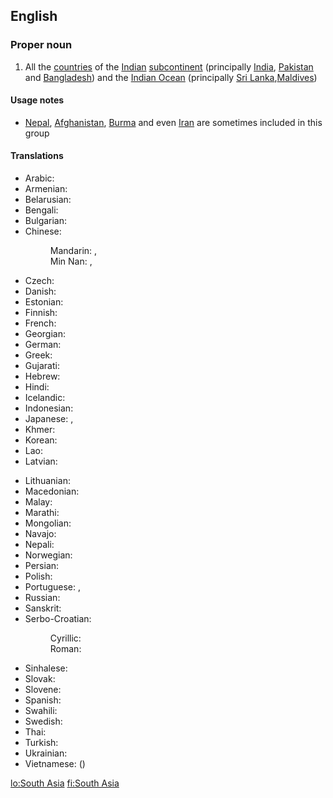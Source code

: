 ==English==

===Proper noun===
{{wikipedia}}
{{en-proper noun}}

# All the [[country|countries]] of the [[Indian]] [[subcontinent]] (principally [[India]], [[Pakistan]] and [[Bangladesh]]) and the [[Indian Ocean]] (principally [[Sri Lanka]],[[Maldives]])

====Usage notes====
* [[Nepal]], [[Afghanistan]], [[Burma]] and even [[Iran]] are sometimes included in this group

====Translations====
{{trans-top|South Asia}}
* Arabic: {{t-|ar|جنوب آسيا|f|tr=januub 'aasiya|sc=Arab}}
* Armenian: {{t-|hy|Հարավային Ասիա|tr=Haravayin Asia|sc=Armn}}
* Belarusian: {{t-|be|Паўднёвая Азія|f|tr=Paŭdnjóvaja Ázija|sc=Cyrl}}
* Bengali: {{t-|bn|দক্ষিণ এশিয়া|tr=dôkhin eshiẏa|sc=Beng}}
* Bulgarian: {{t-|bg|Южна Азия|f|tr=Júžna Ázija|sc=Cyrl}}
* Chinese:
*: Mandarin: {{t|cmn|南亞|sc=Hani}}, {{t|cmn|南亚|tr=Nányà|sc=Hani}}
*: Min Nan: {{t-|nan|南亞|sc=Hans}}, {{t-|nan|南亚|tr=Lâm-A|sc=Hans}}
* Czech: {{t-|cs|Jižní Asie|f}}
* Danish: {{t-|da|Sydasien}}
* Estonian: {{t-|et|Lõuna-Aasia}}
* Finnish: {{t+|fi|Etelä-Aasia}}
* French: {{t-|fr|Asie du Sud|f}}
* Georgian: {{t-|ka|სამხრეთი აზია|tr=samxreti azia|sc=Geor}}
* German: {{t-|de|Südasien|n}}
* Greek: {{t-|el|Νότια Ασία|f|tr=Nótia Asía|sc=Grek}}
* Gujarati: {{t-|gu|દક્ષિણ એશિયા|tr=dakṣiṇ eśiyā|sc=Gujr}}
* Hebrew: {{t-|he|דרום אסיה|f|tr=drom asia|sc=Hebr}}
* Hindi: {{t+|hi|दक्षिण एशिया|n|tr=dakṣiṇ eśiyā}}
* Icelandic: {{t+|is|Suður-Asía|f}}
* Indonesian: {{t-|id|Asia Selatan}}
* Japanese: {{t-|ja|南アジア|tr=Minami-Ajia|sc=Jpan}}, {{t-|ja|南亜|tr=なんあ, Nan-A|sc=Jpan}}
* Khmer: {{t-|km|អាស៊ីទក្សិណ|tr=asie teaksən|sc=Khmr}}
* Korean: {{t-|ko|남아시아|tr=Nam-Asia|sc=Kore}}
* Lao: {{t-|lo|ອາຊີໃຕ້|tr=aːsíː tȃy|sc=Laoo}}
* Latvian: {{t-|lv|Dienvidāzija|f}}
{{trans-mid}}
* Lithuanian: {{t-|lt|Pietų Azija|f}}
* Macedonian: {{t-|mk|Јужна Азија|f|tr=Júžna Ázija|sc=Cyrl}}
* Malay: {{t-|ms|Asia Selatan}}
* Marathi: {{t-|mr|दक्षिण एशिया|n|tr=dakṣiṇ eśiyā|sc=Deva}}
* Mongolian: {{t-|mn|Өмнөд Ази|tr=Ömnöd Azi|sc=Cyrl}}
* Navajo: {{tø|nv|Naakaii Dootłʼizhí Dabikéyah}}
* Nepali: {{t+|ne|दक्षिण एशिया|n|tr=dakṣiṇ eśiyā|sc=Deva}}
* Norwegian: {{t-|no|Sør-Asia}}
* Persian: {{t-|fa|آسیای جنوبی|tr=âsiyâ-ye janubi|sc=fa-Arab}}
* Polish: {{t-|pl|Azja Południowa|f}}
* Portuguese: {{t-|pt|Ásia do Sul|f}}, {{t-|pt|Ásia Meridional|f}}
* Russian: {{t-|ru|Южная Азия|f|tr=Júžnaja Ázija|sc=Cyrl}}
* Sanskrit: {{t-|sa|दक्षिण एशिया|n|tr=dakṣiṇ eśiyā}}
* Serbo-Croatian:
*: Cyrillic: {{t-|sh|Јужна Азија|f}}
*: Roman: {{t-|sh|Južna Azija|f}}
* Sinhalese: {{t-|si|දකුණු ආසියාව|sc=Sinh}}
* Slovak: {{t-|sk|Južná Ázia|f}}
* Slovene: {{t-|sl|Južna Azija|f}}
* Spanish: {{t-|es|Asia del Sur|m}}
* Swahili: {{t-|sw|Asia ya Kusini}}
* Swedish: {{t-|sv|Sydasien}}
* Thai: {{t-|th|เอเชียใต้|tr=aychia dtâi|sc=Thai}}
* Turkish: {{t+|tr|Güney Asya}}
* Ukrainian: {{t-|uk|Південна Азія|f|tr=Pivdénna Ázija|sc=Cyrl}}
* Vietnamese: {{t-|vi|Nam Á}} ({{t-|vi|南亞}})
{{trans-bottom}}

[[lo:South Asia]]
[[fi:South Asia]]
